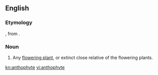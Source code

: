 ==English==

===Etymology===
{{confix|antho|phyte|t1=flower|t2=plant|lang=en}}, from {{etyl|grc|en}} {{m|grc|ἄνθος||flower}}.

===Noun===
{{en-noun}}

# Any [[flowering plant]], or extinct close relative of the flowering plants.

[[kn:anthophyte]]
[[vi:anthophyte]]
